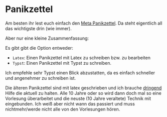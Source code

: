 # Panikzettel

Am besten ihr lest euch einfach den [Meta Panikzettel](https://htwr-aachen.de/panikzettel/meta.pdf).
Da steht eigentlich all das wichtigste drin (wie immer).

Aber nur eine kleine Zusammenfassung:

Es gibt gibt die Option entweder:

- `Latex`: Einen Panikzettel mit Latex zu schreiben bzw. zu bearbeiten
- `Typst`: Einen Panikzettel mit Typst zu schreiben.

Ich empfehle sehr Typst einen Blick abzustatten, da es einfach schneller und angenehmer zu schreiben ist.

Die älteren Panikzettel sind mit latex geschrieben und ich brauche <ins>dringend</ins> Hilfe die aktuell zu halten.
Alle 10 Jahre oder so wird dann doch mal so eine Vorlesung überarbeitet und die neuste (10 Jahre veraltete) Technik mit eingebunden.
Ich weiß aber nicht wann das passiert und muss nichtmehr/werde nicht alle von den Vorlesungen hören.
